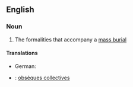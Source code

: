 ==English==

===Noun===
{{en-noun}}

# The formalities that accompany a [[mass burial]]

====Translations====
{{trans-top|formalities that accompany a mass burial}}
*German: {{t-|de|Massenbegräbnis|n}}
{{trans-mid}}
{{trans-bottom}}

{{checktrans-top}}
* {{ttbc|fr}}: [[obsèques collectives]] {{f|p}}
{{trans-mid}}
{{trans-bottom}}